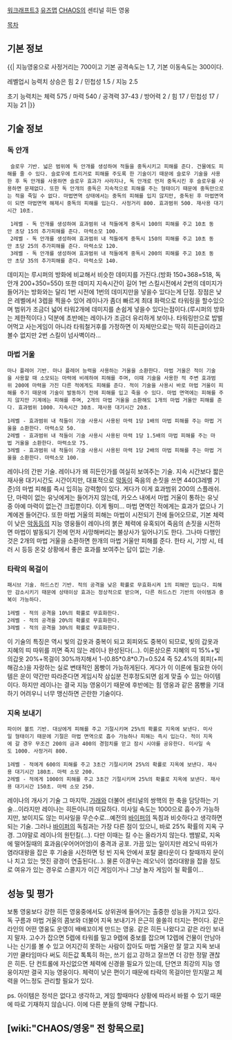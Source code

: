 [[워크래프트3]] [[유즈맵]] [[CHAOS]]의 센티널 히든 영웅

[[목차]]
== 기본 정보 == 
{{|
지능영웅으로 사정거리는 700이고 기본 공격속도는 1.7, 기본 이동속도는 300이다.

레벨업시 능력치 상승은 힘 2 / 민첩성 1.5 / 지능 2.5

초기 능력치는 체력 575 / 마력 540 / 공격력 37-43 / 방어력 2 / 힘 17 / 민첩성 17 / 지능 21
|}}

== 기술 정보 == 
=== 독 안개 ===
  슬로우 기반. 넓은 범위에 독 안개를 생성하여 적들을 중독시키고 피해를 준다. 건물에도 피해를 줄 수 있다. 슬로우에 트리거로 피해를 주도록 한 기술이기 때문에 슬로우 기술을 사용한 후 독 안개를 사용하면 슬로우 효과가 사라지나, 독 안개로 먼저 중독시킨 후 슬로우를 사용하면 문제없다. 또한 독 안개의 중독은 지속적으로 피해를 주는 형태이기 때문에 중독만으로는 적을 죽일 수 없다. 마법면역 상태에서는 중독의 피해를 입지 않지만, 중독된 후 마법면역이 되면 마법면역 해제시 중독의 피해를 입는다. 사정거리 800. 효과범위 500. 재사용 대기시간 10초. 

  1레벨 - 독 안개를 생성하여 효과범위 내 적들에게 중독시 100의 피해를 주고 10초 동안 초당 15의 추가피해를 준다. 마력소모 100.
  2레벨 - 독 안개를 생성하여 효과범위 내 적들에게 중독시 150의 피해를 주고 10초 동안 초당 25의 추가피해를 준다. 마력소모 120.
  3레벨 - 독 안개를 생성하여 효과범위 내 적들에게 중독시 200의 피해를 주고 10초 동안 초당 35의 추가피해를 준다. 마력소모 140.


데미지는 루시퍼의 방화에 비교해서 비슷한 데미지를 가진다.(방화 150+368=518, 독 안개 200+350=550) 또한 데미지 지속시간이 길어 1번 스킬시전에서 2번의 데미지가 들어가는 방화와는 달리 1번 시전에 1번의 데미지만을 넣을수 있다는게 단점. 장점은 낮은 레벨에서 3렙을 찍을수 있어 레이나가 좀더 빠르게 최대 화력으로 타워링을 할수있으며 범위가 조금더 넓어 타워2개에 데미지를 손쉽게 넣을수 있다는점이다.(루시퍼의 방화는 제한적이다.) 덕분에 초반에는 레이나가 조금더 유리하게 보이나. 타워링만으로 밥벌어먹고 사는게임이 아니라 타워철거후를 가정하면 이 자체만으로는 딱히 히든급이라고 볼수 없지만 2번 스킬이 넘사벽이라...

=== 마법 거울 ===
 마나 플레어 기반. 마나 플레어 능력을 사용하는 거울을 소환한다. 마법 거울은 적이 기술을 사용할 때 소모되는 마력에 비례하여 피해를 주며, 이때 기술을 사용한 적 주변 효과범위 200에 마력을 가진 다른 적에게도 피해를 준다. 적이 기술을 사용시 바로 마법 거울이 피해를 주기 때문에 기술이 발동하기 전에 피해를 입고 죽을 수 있다. 마법 면역에는 피해를 주지 않지만 기계에는 피해를 주며, 2개의 마법 거울을 소환해도 1개의 마법 거울만 피해를 준다. 효과범위 1000. 지속시간 30초. 재사용 대기시간 20초.

 1레벨 - 효과범위 내 적들이 기술 사용시 사용된 마력 1당 1배의 마법 피해를 주는 마법 거울을 소환한다. 마력소모 50.
 2레벨 - 효과범위 내 적들이 기술 사용시 사용된 마력 1당 1.5배의 마법 피해를 주는 마법 거울을 소환한다. 마력소모 75.
 3레벨 - 효과범위 내 적들이 기술 사용시 사용된 마력 1당 2배의 마법 피해를 주는 마법 거울을 소환한다. 마력소모 100.

레이나의 간판 기술. 레이나가 왜 히든인가를 여실히 보여주는 기술. 지속 시간보다 짧은 재사용 대기시간도 시간이지만, 대표적으로 [[악동]]이 죽음의 손짓을 쓰면 440(3레벨 기준)의 마법 피해를 즉시 입히능 강력함이 있다. 게다가 이게 효과범위 200의 스플래쉬. 단, 마력이 없는 유닛에게는 들어가지 않는데, 카오스 내에서 마법 거울이 통하는 유닛 중 아예 마력이 없는건 크립뿐이다. 이게 뭥미... 마법 면역인 적에게는 효과가 없으나 기계에겐 들어간다. 또한 마법 거울의 피해는 마법이 시전되기 전에 들어오므로, 기본 체력이 낮은 [[악동]]등의 지능 영웅들이 레이나의 붉은 체력에 유혹되어 죽음의 손짓을 시전하면 마법이 발동되기 전에 먼저 사망해버리는 불상사가 일어나기도 한다. 그나마 다행인것은 2개의 마법 거울을 소환하면 한개의 마법 거울만 피해를 준다. 한타 시, 기방 시, 테러 시 등등 온갖 상황에서 좋은 효과를 보여주는 답이 없는 기술.

=== 타락의 목걸이 ===
 패시브 기술. 하드스킨 기반. 적의 공격을 낮은 확률로 무효화시켜 1의 피해만 입는다. 피해만 감소시키기 때문에 상태이상 효과는 정상적으로 받으며, 다른 하드스킨 기반의 아이템과 중복이 가능하다.

 1레벨 - 적의 공격을 10%의 확률로 무효화한다.
 2레벨 - 적의 공격을 20%의 확률로 무효화한다.
 3레벨 - 적의 공격을 30%의 확률로 무효화한다.

이 기술의 특징은 역시 빛의 갑옷과 중복이 되고 회피와도 중복이 되므로, 빛의 갑옷과 지혜의 띠 따위를 끼면 죽지 않는 레이나 완성된다(...).
이론상으론 지혜의 띠 15%+빛의갑옷 20%+목걸이 30%까지해서 1-(0.85*0.8*0.7)=0.524 즉 52.4%의 회피(+피해감소)을 자랑하는 실로 변태적인 몸빵이 가능하게된다. 게다가 이 이론에 필요한 아이템은 운이 약간만 따라준다면 게임시작 삼십분 전후정도되면 쉽게 맞출 수 있는 아이템이다.
하지만 레이나는 결국 지능 영웅이기 때문에 후반에는 힘 영웅과 같은 몸빵을 기대하기 어려우니 너무 맹신하면 곤란한 기술이다.

=== 지옥 보내기 ===
 파이어 볼트 기반. 대상에게 피해를 주고 기절시키며 25%의 확률로 지옥에 보낸다. 미사일 형태이기 때문에 기절은 마법 면역으로 흡수 가능하나 피해는 즉시 입는다. 적이 지옥에 갈 경우 무조건 200의 금과 400의 경험치를 얻고 잠시 시야를 공유한다. 미사일 속도 1000. 사정거리 800.

 1레벨 - 적에게 600의 피해를 주고 3초간 기절시키며 25%의 확률로 지옥에 보낸다. 재사용 대기시간 180초. 마력 소모 200.
 2레벨 - 적에게 1000의 피해를 주고 3초간 기절시키며 25%의 확률로 지옥에 보낸다. 재사용 대기시간 150초. 마력 소모 250.

레이나의 개사기 기술 그 마지막. [[가래]]와 더불어 센티널의 쌍핵의 한 축을 담당하는 기술...이라지만 레이나는 히든이니까 미묘하다. 미사일 속도는 1000으로 흡수가 가능하지만, 보이지도 않는 미사일을 무슨수로...예전의 [[바이퍼]]의 독침과 비슷하다고 생각하면 되는 기술. 그러나 [[바이퍼]]의 독침과는 가장 다른 점이 있으니, 바로 25% 확률의 지옥 구경. 그야말로 레이나의 원턴킬(...). 다만 이때는 킬 수는 올라가지 않는다. 뱀발로, 지옥에 떨어질때의 효과음(우어어어엉)이 충격과 공포. 가끔 있는 일이지만 레오닉 따위가 염라대왕을 잡은 후 기술을 시전하면 텅 빈 지옥 안에서 포탈 쿨타운이 다 찰때까지 문이나 치고 있는 멋진 광경이 연출된다(...). 물론 이경우는 레오닉이 염라대왕을 잡을 정도로 여유가 있는 경우로 스콜지가 이긴 게임이거나 그냥 놀자 게임이 될 확률이...

== 성능 및 평가 == 
보통 영웅보다 강한 히든 영웅중에서도 상위권에 들어가는 출중한 성능을 가지고 있다. 독 구름과 마법 거울의 콤보와 더불어 지옥 보내기가 은근히 쏠쏠히 터지는 편이다. 같은 라인의 어떤 영웅도 운영이 배배꼬이게 만드는 영웅. 같은 히든 나왔다고 같은 라인 보내지 말자. 고수가 잡으면 5렙에 타워를 밀고 9렙에 중보를 잡으며 12렙에 건물이 안남아나는 신기를 볼 수 있고 어지간히 못하는 사람이 잡아도 마법 거울만 잘 깔고 지옥 보내기만 쿨타임마다 써도 히든값 톡톡히 하는, 쓰기 쉽고 강하고 잘쓰면 더 강한 정말 괜찮은 히든. 단 컨트롤에 자신없으면 체력에 신경쓸 필요가 있는데, 단연코 최강의 지능 영웅이지만 결국 지능 영웅이다. 체력이 낮은 편이기 때문에 타락의 목걸이만 믿지말고 체력을 어느정도 관리할 필요가 있다.

ps. 아이템은 정석은 없다고 생각하고, 게임 할때마다 상황에 따라서 바뀔 수 있기 때문에 따로 기재하지 않습니다. 이에 다른 분들의 양해 구합니다.

== [wiki:"CHAOS/영웅" 전 항목으로] ==
